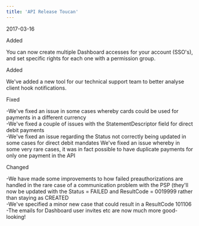 ```yaml
---  
title: 'API Release Toucan'  
---  
```

<span class="date">2017-03-16</span>  
  
  
<div class="pill pill-green">Added</div>  
  

You can now create multiple Dashboard accesses for your account (SSO's), and set specific rights for each one with a permission group.  
<div class="pill pill-green">Added</div>  
  

We've added a new tool for our technical support team to better analyse client hook notifications.  
<div class="pill pill-red">Fixed</div>  
  
-We've fixed an issue in some cases whereby cards could be used for payments in a different currency  
-We've fixed a couple of issues with the StatementDescriptor field for direct debit payments  
-We've fixed an issue regarding the Status not correctly being updated in some cases for direct debit mandates
We've fixed an issue whereby in some very rare cases, it was in fact possible to have duplicate payments for only one payment in the API  
<div class="pill pill-purple">Changed</div>  
  
-We have made some improvements to how failed preauthorizations are handled in the rare case of a communication problem with the PSP (they'll now be updated with the Status = FAILED and ResultCode = 0019999 rather than staying as CREATED  
-We've specified a minor new case that could result in a ResultCode 101106  
-The emails for Dashboard user invites etc are now much more good-looking!